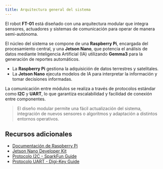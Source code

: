 ```yaml
---
title: Arquitectura general del sistema
---
```


El robot **FT-01** está diseñado con una arquitectura modular que integra sensores, actuadores y sistemas de comunicación para operar de manera semi-autónoma.

El núcleo del sistema se compone de una **Raspberry Pi**, encargada del procesamiento central, y una **Jetson Nano**, que potencia el análisis de datos mediante Inteligencia Artificial (IA) utilizando **Gemma3** para la generación de reportes automáticos.

- La **Raspberry Pi** gestiona la adquisición de datos terrestres y satelitales.
- La **Jetson Nano** ejecuta modelos de IA para interpretar la información y tomar decisiones informadas.

La comunicación entre módulos se realiza a través de protocolos estándar como **I2C** y **UART**, lo que garantiza escalabilidad y facilidad de conexión entre componentes.

> El diseño modular permite una fácil actualización del sistema, integración de nuevos sensores o algoritmos y adaptación a distintos entornos operativos.

## Recursos adicionales

- [Documentación de Raspberry Pi](https://www.raspberrypi.com/documentation/)
- [Jetson Nano Developer Kit](https://developer.nvidia.com/embedded/jetson-nano-developer-kit)
- [Protocolo I2C - SparkFun Guide](https://learn.sparkfun.com/tutorials/i2c)
- [Protocolo UART - Digi-Key Guide](https://www.digikey.com/en/articles/understanding-uart)
